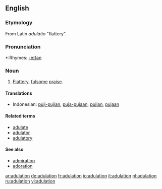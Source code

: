 ==English==

===Etymology===
From Latin ''adulātio'' "flattery".

===Pronunciation===
*:Rhymes: [[Rhymes:English:-eɪʃǝn|-eɪʃǝn]]

===Noun===
{{en-noun}}

# [[Flattery]], [[fulsome]] [[praise]].

====Translations====
*Indonesian: [[puji|puji-pujian]], [[puja|puja-pujaan]], [[puji|pujian]], [[puja|pujaan]]

====Related terms====
*[[adulate]]
*[[adulator]]
*[[adulatory]]

====See also====
*[[admiration]]
*[[adoration]]

[[ar:adulation]]
[[de:adulation]]
[[fr:adulation]]
[[io:adulation]]
[[it:adulation]]
[[pl:adulation]]
[[ru:adulation]]
[[vi:adulation]]